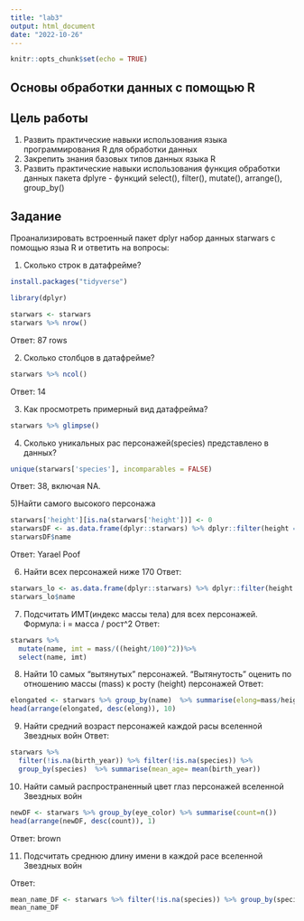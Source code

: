 ---
title: "lab3"
output: html_document
date: "2022-10-26"
---

```{r setup, include=FALSE}
knitr::opts_chunk$set(echo = TRUE)
```

## Основы обработки данных с помощью R

## Цель работы
1. Развить практические навыки использования языка программирования R для обработки данных
2. Закрепить знания базовых типов данных языка R
3. Развить практические навыки использования функция обработки данных пакета dplyre - функций select(), filter(), mutate(), arrange(), group_by()

## Задание
Проанализировать встроенный пакет dplyr набор данных starwars с помощью языа R и ответить на вопросы:

1) Сколько строк в датафрейме?

```{r message=FALSE, warning=FALSE}
install.packages("tidyverse")
```
```{r message=FALSE, warning=FALSE}
library(dplyr)
```

```{r}
starwars <- starwars
starwars %>% nrow()
```
Ответ: 87 rows

2) Cколько столбцов в датафрейме?
```{r}
starwars %>% ncol()
```
Ответ: 14

3) Как просмотреть примерный вид датафрейма?
```{r}
starwars %>% glimpse()
```

4) Сколько уникальных рас персонажей(species) представлено в данных?
```{r}
unique(starwars['species'], incomparables = FALSE)
```
Ответ: 38, включая NA.

5)Найти самого высокого персонажа
```{r paged.print=TRUE}
starwars['height'][is.na(starwars['height'])] <- 0
starwarsDF <- as.data.frame(dplyr::starwars) %>% dplyr::filter(height == max(starwars['height']))
starwarsDF$name
```
Ответ: Yarael Poof

6) Найти всех персонажей ниже 170
Ответ:
```{r}
starwars_lo <- as.data.frame(dplyr::starwars) %>% dplyr::filter(height < 170)
starwars_lo$name
```

7) Подсчитать ИМТ(индекс массы тела) для всех персонажей. Формула: i = масса / рост^2
Ответ:
```{r}
starwars %>%
  mutate(name, imt = mass/((height/100)^2))%>%
  select(name, imt)
```

8) Найти 10 самых “вытянутых” персонажей. “Вытянутость” оценить по отношению массы (mass) к росту (height) персонажей
Ответ:
```{r}
elongated <- starwars %>% group_by(name)  %>% summarise(elong=mass/height)
head(arrange(elongated, desc(elong)), 10)
```

9) Найти средний возраст персонажей каждой расы вселенной Звездных войн
Ответ:
```{r}
starwars %>% 
  filter(!is.na(birth_year)) %>% filter(!is.na(species)) %>%
  group_by(species)  %>% summarise(mean_age= mean(birth_year))
```

10) Найти самый распространенный цвет глаз персонажей вселенной Звездных войн
```{r}
newDF <- starwars %>% group_by(eye_color) %>% summarise(count=n())
head(arrange(newDF, desc(count)), 1)
```
Ответ: brown

11) Подсчитать среднюю длину имени в каждой расе вселенной Звездных войн

Ответ:
```{r}
mean_name_DF <- starwars %>% filter(!is.na(species)) %>% group_by(species)  %>% summarise(mean_lenght=mean(nchar(name)))
mean_name_DF
```
